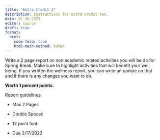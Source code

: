 ```yaml
---
title: "Extra Credit 2"
description: Instructions for extra credit two.
date: 01-16-2023
editor: source
draft: true
format:
  html: 
    code-fold: true
    html-math-method: katex
---
```


Write a 2 page report on non academic related activities you will be do for Spring Break. Make sure to highlight activities that will benefit your well being. If you written the wellness report, you can write an update on that and if there is any changes you want to do.

**Worth 1 percent points.**

Report guidelines

-   Max 2 Pages

-   Double Spaced

-   12 point font

-   Due 3/17/2023